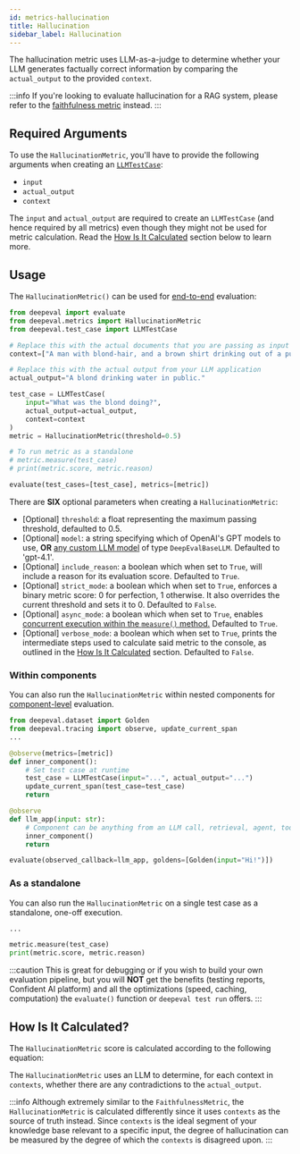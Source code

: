 ```yaml
---
id: metrics-hallucination
title: Hallucination
sidebar_label: Hallucination
---
```


<head>
  <link
    rel="canonical"
    href="https://deepeval.com/docs/metrics-hallucination"
  />
</head>


<MetricTagsDisplayer referenceBased={true} />

The hallucination metric uses LLM-as-a-judge to determine whether your LLM generates factually correct information by comparing the `actual_output` to the provided `context`.

:::info
If you're looking to evaluate hallucination for a RAG system, please refer to the [faithfulness metric](/docs/metrics-faithfulness) instead.
:::

## Required Arguments

To use the `HallucinationMetric`, you'll have to provide the following arguments when creating an [`LLMTestCase`](/docs/evaluation-test-cases#llm-test-case):

- `input`
- `actual_output`
- `context`

The `input` and `actual_output` are required to create an `LLMTestCase` (and hence required by all metrics) even though they might not be used for metric calculation. Read the [How Is It Calculated](#how-is-it-calculated) section below to learn more.

## Usage

The `HallucinationMetric()` can be used for [end-to-end](/docs/evaluation-end-to-end-llm-evals) evaluation:

```python
from deepeval import evaluate
from deepeval.metrics import HallucinationMetric
from deepeval.test_case import LLMTestCase

# Replace this with the actual documents that you are passing as input to your LLM.
context=["A man with blond-hair, and a brown shirt drinking out of a public water fountain."]

# Replace this with the actual output from your LLM application
actual_output="A blond drinking water in public."

test_case = LLMTestCase(
    input="What was the blond doing?",
    actual_output=actual_output,
    context=context
)
metric = HallucinationMetric(threshold=0.5)

# To run metric as a standalone
# metric.measure(test_case)
# print(metric.score, metric.reason)

evaluate(test_cases=[test_case], metrics=[metric])
```

There are **SIX** optional parameters when creating a `HallucinationMetric`:

- [Optional] `threshold`: a float representing the maximum passing threshold, defaulted to 0.5.
- [Optional] `model`: a string specifying which of OpenAI's GPT models to use, **OR** [any custom LLM model](/docs/metrics-introduction#using-a-custom-llm) of type `DeepEvalBaseLLM`. Defaulted to 'gpt-4.1'.
- [Optional] `include_reason`: a boolean which when set to `True`, will include a reason for its evaluation score. Defaulted to `True`.
- [Optional] `strict_mode`: a boolean which when set to `True`, enforces a binary metric score: 0 for perfection, 1 otherwise. It also overrides the current threshold and sets it to 0. Defaulted to `False`.
- [Optional] `async_mode`: a boolean which when set to `True`, enables [concurrent execution within the `measure()` method.](/docs/metrics-introduction#measuring-metrics-in-async) Defaulted to `True`.
- [Optional] `verbose_mode`: a boolean which when set to `True`, prints the intermediate steps used to calculate said metric to the console, as outlined in the [How Is It Calculated](#how-is-it-calculated) section. Defaulted to `False`.

### Within components

You can also run the `HallucinationMetric` within nested components for [component-level](/docs/evaluation-component-level-llm-evals) evaluation.

```python
from deepeval.dataset import Golden
from deepeval.tracing import observe, update_current_span
...

@observe(metrics=[metric])
def inner_component():
    # Set test case at runtime
    test_case = LLMTestCase(input="...", actual_output="...")
    update_current_span(test_case=test_case)
    return

@observe
def llm_app(input: str):
    # Component can be anything from an LLM call, retrieval, agent, tool use, etc.
    inner_component()
    return

evaluate(observed_callback=llm_app, goldens=[Golden(input="Hi!")])
```

### As a standalone

You can also run the `HallucinationMetric` on a single test case as a standalone, one-off execution.

```python
...

metric.measure(test_case)
print(metric.score, metric.reason)
```

:::caution
This is great for debugging or if you wish to build your own evaluation pipeline, but you will **NOT** get the benefits (testing reports, Confident AI platform) and all the optimizations (speed, caching, computation) the `evaluate()` function or `deepeval test run` offers.
:::

## How Is It Calculated?

The `HallucinationMetric` score is calculated according to the following equation:

<Equation formula="\text{Hallucination} = \frac{\text{Number of Contradicted Contexts}}{\text{Total Number of Contexts}}" />

The `HallucinationMetric` uses an LLM to determine, for each context in `contexts`, whether there are any contradictions to the `actual_output`.

:::info
Although extremely similar to the `FaithfulnessMetric`, the `HallucinationMetric` is calculated differently since it uses `contexts` as the source of truth instead. Since `contexts` is the ideal segment of your knowledge base relevant to a specific input, the degree of hallucination can be measured by the degree of which the `contexts` is disagreed upon.
:::
